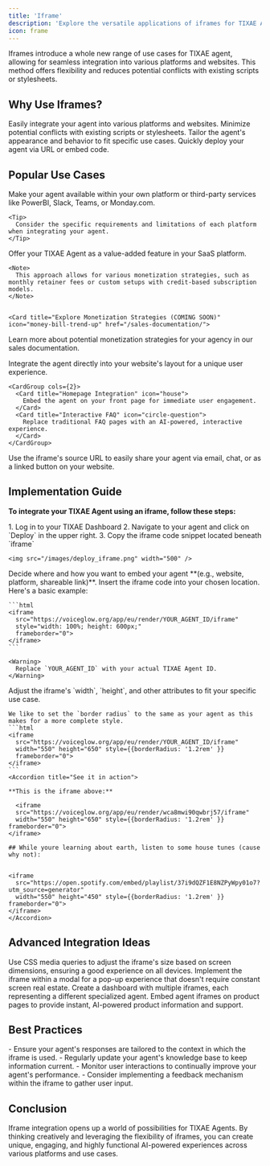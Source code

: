 ```yaml
---
title: 'Iframe'
description: 'Explore the versatile applications of iframes for TIXAE AI agents'
icon: frame
---
```


Iframes introduce a whole new range of use cases for TIXAE agent, allowing for seamless integration into various platforms and websites. This method offers flexibility and reduces potential conflicts with existing scripts or stylesheets.

## Why Use Iframes?

<CardGroup cols={2}>
  <Card title="Versatility" icon="shapes">
    Easily integrate your agent into various platforms and websites.
  </Card>
  <Card title="Conflict Avoidance" icon="shield-halved">
    Minimize potential conflicts with existing scripts or stylesheets.
  </Card>
  <Card title="Customization" icon="paintbrush">
    Tailor the agent's appearance and behavior to fit specific use cases.
  </Card>
  <Card title="Ease of Sharing" icon="share-nodes">
    Quickly deploy your agent via URL or embed code.
  </Card>
</CardGroup>

## Popular Use Cases

<AccordionGroup>
  <Accordion title="Platform Integration" icon="puzzle-piece">
    Make your agent available within your own platform or third-party services like PowerBI, Slack, Teams, or Monday.com.

    <Tip>
      Consider the specific requirements and limitations of each platform when integrating your agent.
    </Tip>
  </Accordion>

  <Accordion title="SaaS Add-on" icon="rocket">
    Offer your TIXAE Agent as a value-added feature in your SaaS platform.

    <Note>
      This approach allows for various monetization strategies, such as monthly retainer fees or custom setups with credit-based subscription models.
    </Note>


    <Card title="Explore Monetization Strategies (COMING SOON)" icon="money-bill-trend-up" href="/sales-documentation/">
  Learn more about potential monetization strategies for your agency in our sales documentation.
</Card>
  </Accordion>

  <Accordion title="Website Layout Enhancement" icon="browser">
    Integrate the agent directly into your website's layout for a unique user experience.

    <CardGroup cols={2}>
      <Card title="Homepage Integration" icon="house">
        Embed the agent on your front page for immediate user engagement.
      </Card>
      <Card title="Interactive FAQ" icon="circle-question">
        Replace traditional FAQ pages with an AI-powered, interactive experience.
      </Card>
    </CardGroup>
  </Accordion>

  <Accordion title="Shareable URL" icon="link">
    Use the iframe's source URL to easily share your agent via email, chat, or as a linked button on your website.
  </Accordion>

</AccordionGroup>



## Implementation Guide

**To integrate your TIXAE Agent using an iframe, follow these steps:**

<Steps>
  <Step title="Get Your Agent's Iframe URL">
    1. Log in to your TIXAE Dashboard
    2. Navigate to your agent and click on `Deploy` in the upper right.
    3. Copy the iframe code snippet located beneath `iframe` 

    <img src="/images/deploy_iframe.png" width="500" />

  </Step>

  <Step title="Choose Your Integration Method">
    Decide where and how you want to embed your agent **(e.g., website, platform, shareable link)**.
  </Step>

  <Step title="Add the Iframe Code">
    Insert the iframe code into your chosen location. Here's a basic example:

    ```html
    <iframe
      src="https://voiceglow.org/app/eu/render/YOUR_AGENT_ID/iframe"
      style="width: 100%; height: 600px;"
      frameborder="0">
    </iframe>
    ```

    <Warning>
      Replace `YOUR_AGENT_ID` with your actual TIXAE Agent ID.
    </Warning>
  </Step>

  <Step title="Customize Appearance">
    Adjust the iframe's `width`, `height`, and other attributes to fit your specific use case.


    We like to set the `border radius` to the same as your agent as this makes for a more complete style.
    ```html
    <iframe
      src="https://voiceglow.org/app/eu/render/YOUR_AGENT_ID/iframe"
      width="550" height="650" style={{borderRadius: '1.2rem' }}
      frameborder="0">
    </iframe>
    ```
    <Accordion title="See it in action">

    **This is the iframe above:**

      <iframe
      src="https://voiceglow.org/app/eu/render/wca8mwi90qwbrj57/iframe"
      width="550" height="650" style={{borderRadius: '1.2rem' }} frameborder="0">
    </iframe>

    ## While youre learning about earth, listen to some house tunes (cause why not):

    
    <iframe
      src="https://open.spotify.com/embed/playlist/37i9dQZF1E8NZPyWpy01o7?utm_source=generator"
      width="550" height="450" style={{borderRadius: '1.2rem' }} frameborder="0">
    </iframe>
    </Accordion>

  </Step>
</Steps>

## Advanced Integration Ideas

<CardGroup cols={2}>
  <Card title="Responsive Design" icon="mobile-screen">
    Use CSS media queries to adjust the iframe's size based on screen dimensions, ensuring a good experience on all devices.
  </Card>
  <Card title="Modal Integration" icon="window-maximize">
    Implement the iframe within a modal for a pop-up experience that doesn't require constant screen real estate.
  </Card>
  <Card title="Multi-Agent Dashboard" icon="table-columns">
    Create a dashboard with multiple iframes, each representing a different specialized agent.
  </Card>
  <Card title="Interactive Product Pages" icon="cart-shopping">
    Embed agent iframes on product pages to provide instant, AI-powered product information and support.
  </Card>
</CardGroup>

## Best Practices

<Check>
  - Ensure your agent's responses are tailored to the context in which the iframe is used.
  - Regularly update your agent's knowledge base to keep information current.
  - Monitor user interactions to continually improve your agent's performance.
  - Consider implementing a feedback mechanism within the iframe to gather user input.
</Check>

## Conclusion

Iframe integration opens up a world of possibilities for TIXAE Agents. By thinking creatively and leveraging the flexibility of iframes, you can create unique, engaging, and highly functional AI-powered experiences across various platforms and use cases.

